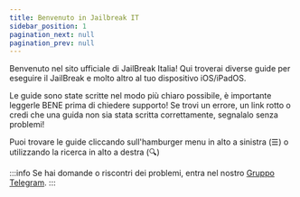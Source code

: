 ```yaml
---
title: Benvenuto in Jailbreak IT
sidebar_position: 1
pagination_next: null
pagination_prev: null
---
```


Benvenuto nel sito ufficiale di JailBreak Italia!
Qui troverai diverse guide per eseguire il JailBreak e molto altro al tuo dispositivo iOS/iPadOS.

Le guide sono state scritte nel modo più chiaro possibile, è importante leggerle BENE prima di chiedere supporto! Se trovi un errore, un link rotto o credi che una guida non sia stata scritta correttamente, segnalalo senza problemi!

Puoi trovare le guide cliccando sull'hamburger menu in alto a sinistra (☰) o utilizzando la ricerca in alto a destra (🔍)

:::info
Se hai domande o riscontri dei problemi, entra nel nostro [Gruppo Telegram](https://t.me/JailBreakItalia).
:::